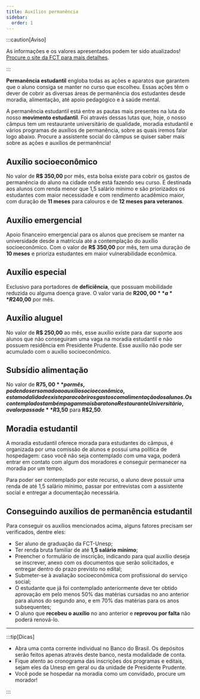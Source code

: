 ```yaml
---
title: Auxílios permanência
sidebar:
  order: 1
---
```



:::caution[Aviso]

As informações e os valores apresentados podem ter sido atualizados!  
[Procure o site da FCT para mais detalhes](https://www.fct.unesp.br/#!/administracao/secao-tecnica-academica/bolsas-auxilios/auxilio-permanencia-estudantil/).

:::

<People />

**Permanência estudantil** engloba todas as ações e aparatos que garantem que o aluno consiga se manter no curso que escolheu.
Essas ações têm o dever de cobrir as diversas áreas de permanência dos estudantes
desde moradia, alimentação, até apoio pedagógico e à saúde mental.

A permanência estudantil está entre as pautas mais presentes na luta do nosso **movimento estudantil**.
Foi através dessas lutas que, hoje, o nosso câmpus tem um restaurante universitário de qualidade,
moradia estudantil e vários programas de auxílios de permanência,
sobre as quais iremos falar logo abaixo.
Procure a assistente social do câmpus se quiser saber mais sobre as ações e auxílios de permanência!

## Auxílio socioeconômico

No valor de **R$ 350,00** por mês,
esta bolsa existe para cobrir os gastos de permanência do aluno na cidade onde está fazendo seu curso.
É destinada aos alunos com renda menor que 1,5 salário mínimo e são priorizados os estudantes com maior necessidade e com rendimento acadêmico maior,
com duração de **11 meses** para calouros e de **12 meses para veteranos**.

## Auxílio emergencial

Apoio financeiro emergencial para os alunos que precisem se manter na universidade desde a matrícula até a contemplação do auxílio socioeconômico.
Com o valor de **R$ 350,00** por mês, tem uma duração de **10 meses** e prioriza estudantes em maior vulnerabilidade econômica.

## Auxílio especial

Exclusivo para portadores de **deficiência**,
que possuam mobilidade reduzida ou alguma doença grave.
O valor varia de **R$200,00** a **R$240,00** por mês.

## Auxílio aluguel

No valor de **R$ 250,00** ao mês,
esse auxílio existe para dar suporte aos alunos que não conseguiram uma vaga na moradia estudantil e não possuem residência em Presidente Prudente.
Esse auxílio não pode ser acumulado com o auxílio socioeconômico.

## Subsídio alimentação

No valor de **R$75,00** por mês, podendo ser somado ao auxílio socioeconômico,
esta modalidade existe para cobrir os gastos com alimentação dos alunos.
Os contemplados também pagam mais barato no Restaurante Universitário,
o valor passa de **R$3,50** para **R$2,50**.

## Moradia estudantil

A moradia estudantil oferece morada para estudantes do câmpus,
é organizada por uma comissão de alunos e possui uma política de hospedagem:
caso você não seja contemplado com uma vaga,
poderá entrar em contato com algum dos moradores e conseguir permanecer na moradia por um tempo.

Para poder ser contemplado por este recurso, o aluno deve possuir uma renda de até 1,5 salário mínimo,
passar por entrevistas com a assistente social e entregar a documentação necessária.

## Conseguindo auxílios de permanência estudantil

Para conseguir os auxílios mencionados acima,
alguns fatores precisam ser verificados, dentre eles:

- Ser aluno de graduação da FCT-Unesp;
- Ter renda bruta familiar de até **1,5 salário mínimo**;
- Preencher o formulário de inscrição, indicando para qual auxílio deseja se inscrever,
  anexo com os documentos que serão solicitados, e entregar dentro do prazo previsto no edital;
- Submeter-se à avaliação socioeconômica com profissional do serviço social;
- O estudante que já foi contemplado anteriormente deve ter obtido aprovação em pelo menos 50% das matérias cursadas no ano anterior para alunos do segundo ano,
  e em 70% das matérias para os anos subsequentes;
- O aluno que **recebeu o auxílio** no ano anterior e **reprovou por falta** não poderá renová-lo.

<hr />

:::tip[Dicas]

- Abra uma conta corrente individual no Banco do Brasil. Os depósitos serão feitos apenas através deste banco, nesta modalidade de conta.
- Fique atento ao cronograma das inscrições dos programas e editais, sejam eles da Unesp em geral ou da unidade de Presidente Prudente.
- Você pode se hospedar na moradia como um convidado, procure um morador!

:::
